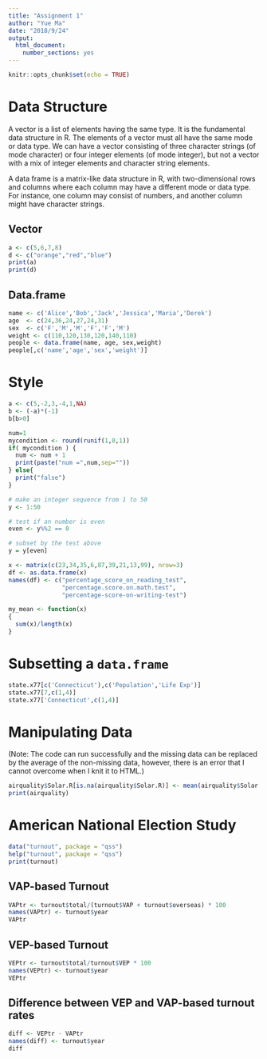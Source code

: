```yaml
---
title: "Assignment 1"
author: "Yue Ma"
date: "2018/9/24"
output:
  html_document:
    number_sections: yes
---
```


```r
knitr::opts_chunk$set(echo = TRUE)
```

# Data Structure

A vector is a list of elements having the same type. It is the fundamental data structure in R. The elements of a vector must all have the same mode or data type. We can have a vector consisting of three character strings (of mode character) or four integer elements (of mode integer), but not a vector with a mix of integer elements and character string elements.

A data frame is a matrix-like data structure in R, with two-dimensional rows and columns where each column may have a different mode or data type. For instance, one column may consist of numbers, and another column might have character strings.

## Vector

```r
a <- c(5,6,7,8)
d <- c("orange","red","blue")
print(a)
print(d)
```

## Data.frame

```r
name <- c('Alice','Bob','Jack','Jessica','Maria','Derek')
age  <- c(24,36,24,27,24,31)
sex  <- c('F','M','M','F','F','M')
weight <- c(110,120,130,120,140,110)
people <- data.frame(name, age, sex,weight)
people[,c('name','age','sex','weight')]
```

# Style

```r
a <- c(5,-2,3,-4,1,NA)
b <- (-a)*(-1)
b[b>0]

num=1
mycondition <- round(runif(1,0,1))
if( mycondition ) {
  num <- num + 1
  print(paste("num =",num,sep=""))
} else{
  print("false")
}

# make an integer sequence from 1 to 50
y <- 1:50

# test if an number is even
even <- y%%2 == 0

# subset by the test above
y = y[even]

x <- matrix(c(23,34,35,6,87,39,21,13,99), nrow=3)
df <- as.data.frame(x)
names(df) <- c("percentage_score_on_reading_test",
               "percentage.score.on.math.test",
               "percentage-score-on-writing-test")

my_mean <- function(x)
{
  sum(x)/length(x)
}
```

# Subsetting a `data.frame`

```r
state.x77[c('Connecticut'),c('Population','Life Exp')]
state.x77[7,c(1,4)]
state.x77['Connecticut',c(1,4)]
```

# Manipulating Data

(Note: The code can run successfully and the missing data can be replaced by the average of the non-missing data, however, there is an error that I cannot overcome when I knit it to HTML.)

```r
airquality$Solar.R[is.na(airquality$Solar.R)] <- mean(airquality$Solar.R, na.rm = TRUE)
print(airquality)
```

# American National Election Study

```r
data("turnout", package = "qss")
help("turnout", package = "qss")
print(turnout)
```

## VAP-based Turnout 

```r
VAPtr <- turnout$total/(turnout$VAP + turnout$overseas) * 100
names(VAPtr) <- turnout$year
VAPtr
```

## VEP-based Turnout

```r
VEPtr <- turnout$total/turnout$VEP * 100 
names(VEPtr) <- turnout$year
VEPtr
```

## Difference between VEP and VAP-based turnout rates

```r
diff <- VEPtr - VAPtr
names(diff) <- turnout$year
diff
```

